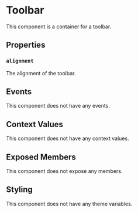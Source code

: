 
# Toolbar

This component is a container for a toolbar.

## Properties

### `alignment`

The alignment of the toolbar.

## Events

This component does not have any events.

## Context Values

This component does not have any context values.

## Exposed Members

This component does not expose any members.

## Styling

This component does not have any theme variables.
